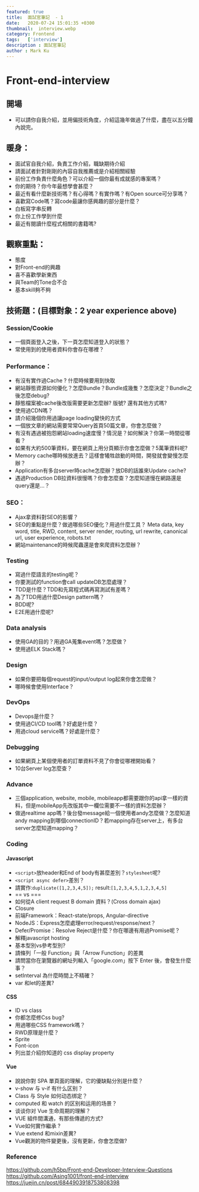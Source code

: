 ```yaml
---
featured: true
title:  面試官筆記  - 1
date:   2020-07-24 15:01:35 +0300
thumbnail:  interview.webp
category: Frontend
tags:   ['interview']
description : 面試官筆記
author : Mark Ku
---
```


# Front-end-interview

## 開場
- 可以請你自我介紹，並用偏技術角度，介紹這幾年做過了什麼，盡在以五分鐘內說完。
## 暖身：
- 面試官自我介紹，負責工作介紹，職缺期待介紹
- 請面試者針對剛剛的內容自我推薦或是介紹相關經驗
- 前份工作負責什麼角色？可以介紹一個你最有成就感的專案嗎？
- 你的期待？你今年最想學會甚麼？
- 最近有看什麼新技術嗎？有心得嗎？有實作嗎？有Open source可分享嗎？
- 喜歡寫Code嗎？寫code最讓你感興趣的部分是什麼？
- 白板寫字串反轉
- 你上份工作學到什麼
- 最近有閱讀什麼程式相關的書籍嗎?

## 觀察重點：
- 態度
- 對Front-end的興趣
- 喜不喜歡學新東西
- 與Team的Tone合不合
- 基本skill夠不夠

## 技術題：(目標對象：2 year experience above)

### Session/Cookie
- 一個頁面登入之後，下一頁怎麼知道登入的狀態？
- 常使用到的使用者資料你會存在哪裡？

### Performance：
- 有沒有實作過Cache ? 什麼時候要用到快取
- 網站靜態資源如何優化？怎麼Bundle？Bundle成幾隻？怎麼決定？Bundle之後怎麼debug?
- 靜態檔案被cache後改版需要更新怎麼辦? 版號? 還有其他方式嗎?
- 使用過CDN嗎？
- 請介紹幾個你用過讓page loading變快的方式
- 一個放文章的網站需要常常Query首頁50篇文章，你會怎麼做？
- 有沒有遇過被抱怨網站loading速度慢？情況是？如何解決？你第一時間從哪看？
- 如果有大約500筆資料，要在網頁上用分頁顯示你會怎麼做？5萬筆資料呢?
- Memory cache哪時候放進去？這樣會犧牲啟動的時間，開發就會變慢怎麼辦？
- Application有多台server時cache怎麼辦？放DB的話誰來Update cache?
- 遇過Production DB拉資料很慢嗎？你會怎麼查？怎麼知道慢在網路還是query還是...？

### SEO：
- Ajax拿資料對SEO的影響？
- SEO的重點是什麼？做過哪些SEO優化？用過什麼工具？
Meta data, key word, title, RWD, content, server render, routing, url rewrite, canonical url, user experience, robots.txt
- 網站maintenance的時候爬蟲還是會來爬資料怎麼辦？

### Testing
- 寫過什麼語言的testing呢？
- 你要測試的function會call updateDB怎麼處理？
- TDD是什麼？TDD和先寫程式碼再寫測試有差嗎？
- 為了TDD用過什麼Design pattern嗎？ 
- BDD呢?
- E2E用過什麼呢?

### Data analysis
- 使用GA的目的？用過GA蒐集event嗎？怎麼做？
- 使用過ELK Stack嗎？

### Design
- 如果你要把每個request的input/output log起來你會怎麼做？
- 哪時候會使用Interface？

### DevOps
- Devops是什麼？
- 使用過CI/CD tool嗎？好處是什麼？
- 用過cloud service嗎？好處是什麼？

### Debugging
- 如果網頁上某個使用者的訂單資料不見了你會從哪裡開始看？
- 10台Server log怎麼查？

### Advance
- 三個application, website, mobile, mobileapp都需要跟你的api拿一樣的資料，但是mobileApp先改版其中一欄位需要不一樣的資料怎麼辦？
- 做過realtime app嗎？後台發message給一個使用者andy怎麼做？怎麼知道andy mapping到哪個connectionID？若mapping存在server上，有多台server怎麼知道mapping？

### Coding
#### Javascript
- `<script>`放header和End of body有甚麼差別？`stylesheet`呢?
- `<script async defer>`差別？
- 請實作:`duplicate([1,2,3,4,5]);` result:`[1,2,3,4,5,1,2,3,4,5]`
- == vs ===
- 如何從A client request B domain 資料？(Cross domain ajax)
- Closure
- 前端Framework：React-state/props, Angular-directive
- NodeJS：Express怎麼處理error/request/response/next？
- Defer/Promise：Resolve Reject是什麼？你在哪邊有用過Promise呢？
- 解釋javascript hosting
- 基本型別vs參考型別?
- 請條列「一般 Function」與「Arrow Function」的差異 
- 請問當你在瀏覽器的網址列輸入「google.com」按下 Enter 後，會發生什麼事？
- setInterval 為什麼時間上不精確？ 
- var 和let的差異?

#### CSS
- ID vs class
- 你都怎麼修Css bug?
- 用過哪些CSS framework嗎？
- RWD原理是什麼？
- Sprite
- Font-icon
- 列出並介紹你知道的 css display property 


#### Vue
- 說說你對 SPA 單頁面的理解，它的優缺點分別是什麼？
- v-show 与 v-if 有什么区别？
- Class 与 Style 如何动态绑定？
- computed 和 watch 的区别和运用的场景？
- 谈谈你对 Vue 生命周期的理解？
- VUE 組件間溝通，有那些傳遞的方式?
- Vue如何實作繼承 ?
- Vue extend 和mixin差異?
- Vue觀測的物件變更後，沒有更新，你會怎麼做?

### Reference
https://github.com/h5bp/Front-end-Developer-Interview-Questions
https://github.com/Asing1001/front-end-interview
https://juejin.cn/post/6844903918753808398
